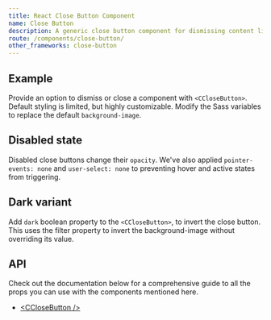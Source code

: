 ```yaml
---
title: React Close Button Component
name: Close Button
description: A generic close button component for dismissing content like modals and alerts.
route: /components/close-button/
other_frameworks: close-button
---
```


## Example

Provide an option to dismiss or close a component with `<CCloseButton>`. Default styling is limited, but highly customizable. Modify the Sass variables to replace the default `background-image`.

<ExampleSnippet component="CloseButtonExample" componentName="React Close Button" />

## Disabled state

Disabled close buttons change their `opacity`. We've also applied `pointer-events: none` and `user-select: none` to preventing hover and active states from triggering.

<ExampleSnippet component="CloseButtonDisabledExample" componentName="React Close Button" />

## Dark variant

Add `dark` boolean property to the `<CCloseButton>`, to invert the close button. This uses the filter property to invert the background-image without overriding its value.

<ExampleSnippet className="bg-dark" component="CloseButtonDarkExample" componentName="React Close Button" />

## API

Check out the documentation below for a comprehensive guide to all the props you can use with the components mentioned here.

- [&lt;CCloseButton /&gt;](./api/#cclosebutton)
